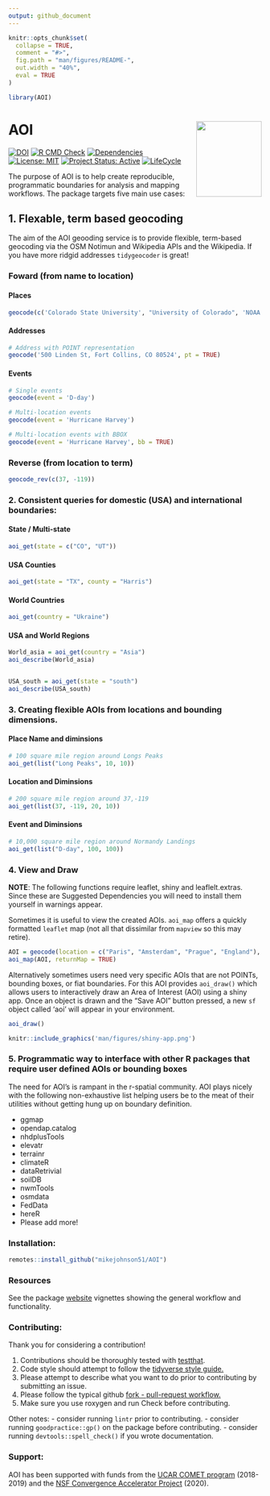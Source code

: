 ```yaml
---
output: github_document
---
```


<!-- README.md is generated from README.Rmd. Please edit that file -->

```r
knitr::opts_chunk$set(
  collapse = TRUE,
  comment = "#>",
  fig.path = "man/figures/README-",
  out.width = "40%",
  eval = TRUE
)

library(AOI)
```

# AOI <img src="man/figures/logo.png" width=130 height = 150 align="right" />

<!-- badges: start -->
[![DOI](https://zenodo.org/badge/158620263.svg)](https://zenodo.org/badge/latestdoi/158620263)
[![R CMD Check](https://github.com/mikejohnson51/AOI/actions/workflows/R-CMD-check.yaml/badge.svg)](https://github.com/mikejohnson51/AOI/actions/workflows/R-CMD-check.yaml)
[![Dependencies](https://img.shields.io/badge/dependencies-6/33-orange?style=flat)](#)
[![License: MIT](https://img.shields.io/badge/License-MIT-yellow.svg)](https://choosealicense.com/licenses/mit/)
[![Project Status: Active](https://www.repostatus.org/badges/latest/active.svg)](https://www.repostatus.org/#active)
[![LifeCycle](man/figures/lifecycle/lifecycle-stable.svg)](https://lifecycle.r-lib.org/articles/stages.html#stable)
<!-- badges: end -->

The purpose of AOI is to help create reproducible, programmatic boundaries for analysis and mapping workflows. The package targets five main use cases:

## 1. Flexable, term based geocoding

The aim of the AOI geooding service is to provide flexible, term-based geocoding via the OSM Notimun and Wikipedia APIs and the Wikipedia. If you have more ridgid addresses `tidygeocoder` is great!

### Foward (from name to location)

#### Places
```r
geocode(c('Colorado State University', "University of Colorado", 'NOAA'))
```

#### Addresses
```r
# Address with POINT representation
geocode('500 Linden St, Fort Collins, CO 80524', pt = TRUE) 
```

####  Events

```r
# Single events
geocode(event = 'D-day')

# Multi-location events
geocode(event = 'Hurricane Harvey')

# Multi-location events with BBOX
geocode(event = 'Hurricane Harvey', bb = TRUE)
```

### Reverse (from location to term)

```r
geocode_rev(c(37, -119))
```

### 2. Consistent queries for domestic (USA) and international boundaries: 

#### State / Multi-state

```r
aoi_get(state = c("CO", "UT"))
```

#### USA Counties

```r
aoi_get(state = "TX", county = "Harris")
```

#### World Countries

```r
aoi_get(country = "Ukraine")
```

#### USA and World Regions 

```r
World_asia = aoi_get(country = "Asia")
aoi_describe(World_asia)


USA_south = aoi_get(state = "south")
aoi_describe(USA_south)
```

### 3. Creating flexible AOIs from locations and bounding dimensions. 

#### Place Name and diminsions

```r
# 100 square mile region around Longs Peaks
aoi_get(list("Long Peaks", 10, 10))
```

#### Location and Diminsions

```r
# 200 square mile region around 37,-119
aoi_get(list(37, -119, 20, 10))
```

#### Event and Diminsions

```r
# 10,000 square mile region around Normandy Landings
aoi_get(list("D-day", 100, 100))
```

### 4. View and Draw

**NOTE**: The following functions require leaflet, shiny and leaflelt.extras. Since these are Suggested Dependencies you will need to install them yourself in warnings appear.

Sometimes it is useful to view the created AOIs. `aoi_map` offers a quickly formatted `leaflet` map (not all that dissimilar from `mapview` so this may retire).

```r
AOI = geocode(location = c("Paris", "Amsterdam", "Prague", "England"), pt = TRUE) 
aoi_map(AOI, returnMap = TRUE)

```

Alternatively sometimes users need very specific AOIs that are not POINTs,  bounding boxes, or fiat boundaries. For this AOI provides `aoi_draw()` which allows users to interactively draw an Area of Interest (AOI) using a shiny app.
Once an object is drawn and the "Save AOI" button pressed, a new `sf` object called 'aoi' will appear in your environment.

```r
aoi_draw()
```

```r
knitr::include_graphics('man/figures/shiny-app.png')
```

### 5. Programmatic way to interface with other R packages that require user defined AOIs or bounding boxes

The need for AOI's is rampant in the r-spatial community. AOI plays nicely with the following non-exhaustive list helping users be to the meat of their utilities without getting hung up on boundary definition.


- ggmap
- opendap.catalog
- nhdplusTools
- elevatr
- terrainr
- climateR
- dataRetrivial
- soilDB
- nwmTools
- osmdata
- FedData
- hereR
- Please add more!

### Installation:

```r
remotes::install_github("mikejohnson51/AOI")
```

### Resources
See the package [website](https://mikejohnson51.github.io/AOI/) vignettes showing the general workflow and functionality.

### Contributing:

Thank you for considering a contribution!

1) Contributions should be thoroughly tested with [testthat](https://testthat.r-lib.org/).  
2) Code style should attempt to follow the [tidyverse style guide.](http://style.tidyverse.org/)  
3) Please attempt to describe what you want to do prior to contributing by submitting an issue.  
4) Please follow the typical github [fork - pull-request workflow.](https://gist.github.com/Chaser324/ce0505fbed06b947d962)  
5) Make sure you use roxygen and run Check before contributing.

Other notes:
- consider running `lintr` prior to contributing.
- consider running `goodpractice::gp()` on the package before contributing.
- consider running `devtools::spell_check()` if you wrote documentation.

### Support:

AOI has been supported with funds from the [UCAR COMET program][15] (2018-2019) and the [NSF Convergence Accelerator Project][16] (2020).


[1]:	https://travis-ci.org/mikejohnson51/AOI
[2]:	https://coveralls.io/r/mikejohnson51/AOI?branch=master
[3]:	https://zenodo.org/badge/latestdoi/139353238
[4]:    https://github.com/mikejohnson51/AOI/actions
[5]:    https://www.repostatus.org/#active
[12]:	https://mikejohnson51.github.io
[15]:	http://www.comet.ucar.edu
[16]:	https://nsf.gov/awardsearch/showAward?AWD_ID=1937099&HistoricalAwards=false


[image-1]:	https://travis-ci.org/mikejohnson51/AOI.svg?branch=master
[image-2]:	https://img.shields.io/coveralls/github/mikejohnson51/AOI.svg
[image-3]:	https://zenodo.org/badge/139353238.svg
[image-4]:  https://github.com/mikejohnson51/AOI/workflows/R-CMD-check/badge.svg
[image-5]:  https://www.repostatus.org/badges/latest/active.svg
